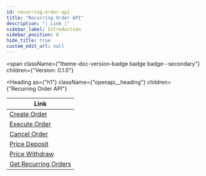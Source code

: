 ```yaml
---
id: recurring-order-api
title: "Recurring Order API"
description: "| Link |"
sidebar_label: Introduction
sidebar_position: 0
hide_title: true
custom_edit_url: null
---
```



<span
  className={"theme-doc-version-badge badge badge--secondary"}
  children={"Version: 0.1.0"}
>
</span>

<Heading
  as={"h1"}
  className={"openapi__heading"}
  children={"Recurring Order API"}
>
</Heading>



| Link |
| --- |
| [Create Order](/docs/recurring-api/create-order) |
| [Execute Order](/docs/recurring-api/execute-order) |
| [Cancel Order](/docs/recurring-api/cancel-order) |
| [Price Deposit](/docs/recurring-api/deposit-price-order) |
| [Price Withdraw](/docs/recurring-api/withdraw-price-order) |
| [Get Recurring Orders](/docs/recurring-api/get-recurring-orders) |



      